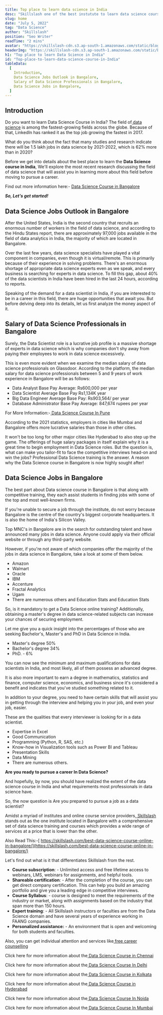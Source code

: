 ```yaml
---
title: Top place to learn data science in India
desc: "Skillslash one of the best instutute to learn data science course in India, so Enroll Now And Get Your Dream Job!"
slug: home
date: "July 5, 2022"
tag: "Data Science"
author: "Skillslash"
position: "Seo Writer"
readTime: "2 mins"
avatar: "https://skillslash-cdn.s3.ap-south-1.amazonaws.com/static/blog/avatar-02.webp"
headerImg: "https://skillslash-cdn.s3.ap-south-1.amazonaws.com/static/blog/Data-Science-Course-In-India.webp"
h1: "Top place to learn Data Science in India"
id: "Top-place-to-learn-data-science-course-in-India"
tableData:
  [
    Introduction,
    Data Science Jobs Outlook in Bangalore,
    Salary of Data Science Professionals in Bangalore,
    Data Science Jobs in Bangalore,
  ]
---
```


## Introduction

Do you want to learn Data Science Course in India? The field of[ data science](https://en.wikipedia.org/wiki/Data_science) is among the fastest-growing fields across the globe. Because of that, LinkedIn has ranked it as the top job growing the fastest in 2017.

What do you think about the fact that many studies and research indicate there will be 1.5 lakh jobs in data science by 2021-2022, which is 62% more than in 2020?

Before we get into details about the best place to learn the **Data Science course in India**, We'll explore the most recent research discussing the field of data science that will assist you in learning more about this field before moving to pursue a career.

Find out more information here:- [ Data Science Course in Bangalore](https://skillslash.com/data-science-course-in-bangalore/)

**_So, Let's get started!_**

## Data Science Jobs Outlook in Bangalore

After the United States, India is the second country that recruits an enormous number of workers in the field of data science, and according to the Hindu States report, there are approximately 97,000 jobs available in the field of data analytics in India, the majority of which are located in Bangalore.

Over the last few years, data science specialists have played a vital component in companies, even though it is virtual/remote. This is primarily because of their experience in solving problems. There's an enormous shortage of appropriate data science experts even as we speak, and every business is searching for experts in data science. To fill this gap, about 40% of the data scientists in India have been hired in the last 24 hours, according to reports.

Speaking of the demand for a data scientist in India, if you are interested to be in a career in this field, there are huge opportunities that await you. But before delving deep into its details, let us first analyze the money aspect of it.

## Salary of Data Science Professionals in Bangalore

Surely, the Data Scientist role is a lucrative job profile is a massive shortage of experts in data science which is why companies don't shy away from paying their employees to work in data science excessively.

This is even more evident when we examine the median salary of data science professionals on Glassdoor. According to the platform, the median salary for data science professionals between 5 and 9 years of work experience in Bangalore will be as follows:

- Data Analyst
  Base Pay Average: Rs600,000 per year
- Data Scientist
  Average Base Pay Rs1,134K year
- Big Data Engineer
  Average Base Pay: Rs903,564/ per year
- Database Administrator
  Base Pay Average: 847,674 rupees per year

For More Information:-[ Data Science Course In Pune](https://skillslash.com/data-science-course-in-Pune/)

According to the 2021 statistics, employers in cities like Mumbai and Bangalore offers more lucrative salaries than those in other cities.

It won't be too long for other major cities like Hyderabad to also step up the game. The offerings of huge salary packages in itself explain why it is a great time to begin employment in Data Science roles. But the question is, what can make you tailor-fit to face the competitive interviews head-on and win the jobs? Professional Data Science training is the answer. A reason why the Data Science course in Bangalore is now highly sought after!

## Data Science Jobs in Bangalore

The best part about Data science course in Bangalore is that along with competitive training, they each assist students in finding jobs with some of the top and most well-known firms.

If you're unable to secure a job through the institute, do not worry because Bangalore is the centre of the country's biggest corporate headquarters. It is also the home of India's Silicon Valley.

Top MNC's in Bangalore are in the search for outstanding talent and have announced many jobs in data science. Anyone could apply via their official website or through any third-party website.

However, if you're not aware of which companies offer the majority of the jobs in data science in Bangalore, take a look at some of them below.

- Amazon
- Walmart
- Oracle
- IBM
- Accenture
- Fractal Analytics
- Ugam
- There are numerous others and Education Stats and Education Stats

So, is it mandatory to get a Data Science online training? Additionally, obtaining a master's degree in data science-related subjects can increase your chances of securing employment.

Let me give you a quick insight into the percentages of those who are seeking Bachelor's, Master's and PhD in Data Science in India.

- Master's degree 50%
- Bachelor's degree 34%
- PhD. - 6%

You can now see the minimum and maximum qualifications for data scientists in India, and most likely, all of them possess an advanced degree.

It is also more important to earn a degree in mathematics, statistics and finance, computer science, economics, and business since it's considered a benefit and indicates that you've studied something related to it.

In addition to your degree, you need to have certain skills that will assist you in getting through the interview and helping you in your job, and even your job, easier.

These are the qualities that every interviewer is looking for in a data scientist.

- Expertise in Excel
- Good Communication
- Programming (Python, R, SAS, etc.)
- Know-how in Visualization tools such as Power BI and Tableau
- Presentation Skills
- Data Mining
- There are numerous others.

**Are you ready to pursue a career In Data Science?**

And hopefully, by now, you should have realized the extent of the data science course in India and what requirements most professionals in data science have.

So, the now question is Are you prepared to pursue a job as a data scientist?

Amidst a myriad of institutes and online course service providers,[ Skillslash](https://skillslash.com/) stands out as the one institute located in Bangalore with a comprehensive set of data science training and courses which provides a wide range of services at a price that is lower than the other.

Also Read This:-[ https://skillslash.com/best-data-science-course-online-in-bangalore/](https://skillslash.com/best-data-science-course-online-in-bangalore/)

Let's find out what is it that differentiates Skillslash from the rest.

- **Course subscription**: - Unlimited access and free lifetime access to webinars, LMS, webinars for assignments, and helpful tools.
- **Shareable certification**: - After the completion of the course, you can get direct company certification. This can help you build an amazing portfolio and give you a leading edge in competitive interviews.
- **Course Syllabus**: - course is designed to meet the requirements of the industry or market, along with assignments based on the industry that span more than 150 hours.
- **Expert training**: - All Skillslash instructors or faculties are from the Data Science domain and have several years of experience working in FAANG companies.
- **Personalized assistance:** - An environment that is open and welcoming for both students and faculties.

Also, you can get individual attention and services like[ free career counselling](https://skillslash.com/contact/)

Click here for more information about the[ Data Science Course in Chennai](https://skillslash.com/data-science-course-in-chennai/)

Click here for more information about the[ Data Science Course In Delhi](https://skillslash.com/data-science-course-in-delhi/)

Click here for more information about the[ Data Science Course in Kolkata](https://skillslash.com/data-science-course-in-kolkata/)

Click here for more information about the[ Data Science Course in Hyderabad](https://skillslash.com/data-science-course-in-hyderabad/)

Click here for more information about the[ Data Science Course In Noida ](https://skillslash.com/data-science-course-with-placement-in-noida/)

Click here for more information about the[ Data Science Course In Mumbai](https://skillslash.com/data-science-course-in-mumbai/)
